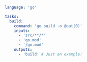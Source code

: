 ```yaml title="<project>/moon.yml" {5,10,11}
language: 'go'

tasks:
  build:
    command: 'go build -o @out(0)'
    inputs:
      - 'src/**/*'
      - 'go.mod'
      - '/go.mod'
    outputs:
      - 'build' # Just an example!
```
